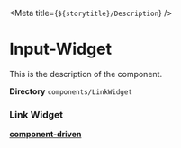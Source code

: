 



<Meta title={`${storytitle}/Description`} />

# Input-Widget

<div className="description">This is the description of the component.</div>

**Directory** `components/LinkWidget`

### Link Widget

<div className={scss.container}>
  <LinkWidget {...args} />
</div>

[**component-driven**](/story/widgets-linkwidget--primary-link)

